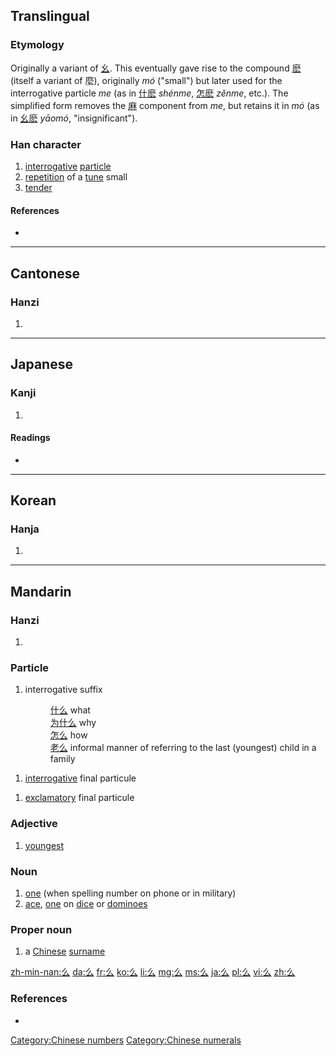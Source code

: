 {{also|幺|麼}}<!-- may be replaced by zh-forms -->
==Translingual==
{{stroke order|type=animate}}

===Etymology===
Originally a variant of [[幺]]. This eventually gave rise to the compound [[麽]] (itself a variant of 麼), originally ''mó'' ("small") but later used for the interrogative particle ''me'' (as in [[什麽]] ''shénme'', [[怎麽]] ''zěnme'', etc.). The simplified form removes the [[麻]] component from ''me'', but retains it in ''mó'' (as in [[幺麽]] ''yāomó'', "insignificant").

===Han character===
{{Han char|rn=4|rad=丿|as=02|sn=3|four=2073<sub>2</sub>|canj=竹戈 (HI)|ids=⿱[[丿]][[厶]]}}

# [[interrogative]] [[particle]]
# [[repetition]] of a [[tune]] small
# [[tender]]

====References====
* {{Han ref|kx=0082.030|dkj=00121|dj=0165.090|hdz=10033.020|uh=4E48|ud=20040|bh=A45C|bd=42076}}

[[Category:Chinese numbers]]
[[Category:Chinese numerals]]

----

==Cantonese==

===Hanzi===
{{yue-hanzi|jyut=|y=mo1|}}

# {{defn|lang=yue|sort=丿02}}

----

==Japanese==

===Kanji===
{{ja-kanji|grade=|rs=丿02}}

# {{defn|lang=ja|sort=丿02}}

====Readings====
* {{ja-readings|on=[[えう]] (eu)|kun=}}

----

==Korean==

===Hanja===
{{ko-hanja|hangeul=요|rv=yo|mr=yo}}

# {{defn|lang=ko|sort=丿02}}

----

==Mandarin==

===Hanzi===
{{cmn-hanzi|sim=幺|pin=[[ma]] ([[ma5]]), [[me]] ([[me5]]), [[mǒ]] ([[mo3]]), [[mo]] ([[mo5]]), [[yāo]] ([[yao1]])|wg=ma<sup>5</sup>, *me<sup>5</sup>, mo<sup>3</sup>, mo<sup>5</sup>, yao<sup>1</sup>}}

# {{defn|lang=cmn|sort=丿02}}

===Particle===
{{cmn-particle|s|tra=麼 or 麽|pin=me|pint=me5|sort=丿02}}

# interrogative suffix
#: [[什么]] what
#: [[为什么]] why
#: [[怎么]] how
#: [[老么]] informal manner of referring to the last (youngest) child in a family

{{cmn-particle|s|tra=麼 or 麽|pin=ma|pint=ma5|sort=丿02}}

# [[interrogative]] final particule

{{cmn-particle|s|tra=麼 or 麽|pin=má|pint=ma2|sort=丿02}}

# [[exclamatory]] final particule

===Adjective===
{{cmn-adj|t|sim=幺|pin=yāo|pint=yao1|sort=丿02}}
# [[youngest]]

===Noun===
{{cmn-noun|t|tra=幺|sim=yāo|pint=yao1|sort=丿02}}

# [[one]] (when spelling number on phone or in military)
# [[ace]], [[one]] on [[dice]] or [[dominoes]]

===Proper noun===
{{cmn-proper noun|t|sim=幺|pin=yāo|pint=yao1|sort=丿02}}

# a [[Chinese]] [[surname]]

[[zh-min-nan:么]]
[[da:么]]
[[fr:么]]
[[ko:么]]
[[li:么]]
[[mg:么]]
[[ms:么]]
[[ja:么]]
[[pl:么]]
[[vi:么]]
[[zh:么]]

===References===
* {{cite web
| url = http://www.mdbg.net/chindict/chindict.php?page=worddict&wdrst=0&wdqb=么
| title = 么
| work = MDBG English to Chinese dictionary ( Based on CC-CEDICT )
| language = Mandarin/English
| accessdate = 2014-02-14}}